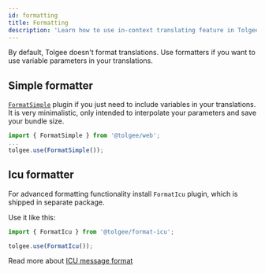 ```yaml
---
id: formatting
title: Formatting
description: 'Learn how to use in-context translating feature in Tolgee tool and how to enable in-context translating on production.'
---
```


By default, Tolgee doesn't format translations. Use formatters if you want to use variable parameters in your translations.

## Simple formatter

[`FormatSimple`](./api/core_package/format-simple) plugin if you just need to include variables in your translations. It is very minimalistic, only intended to interpolate your parameters and save your bundle size.

```ts
import { FormatSimple } from '@tolgee/web';
...
tolgee.use(FormatSimple());
```

## Icu formatter

For advanced formatting functionality install `FormatIcu` plugin, which is shipped in separate package.


<InstallationTabs lib="@tolgee/format-icu" />

Use it like this:

```ts
import { FormatIcu } from '@tolgee/format-icu';

tolgee.use(FormatIcu());
```

Read more about [ICU message format](/platform/translation_process/icu_message_format)
